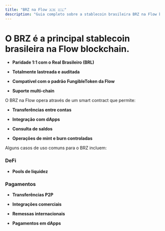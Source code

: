 ```yaml
---
title: "BRZ na Flow 🇦🇷 🇨🇱"
description: "Guia completo sobre a stablecoin brasileira BRZ na Flow blockchain"
---
```


# O BRZ é a principal stablecoin brasileira na Flow blockchain.&#x20;

- **Paridade 1:1 com o Real Brasileiro (BRL)**

- **Totalmente lastreada e auditada**

- **Compatível com o padrão FungibleToken da Flow**

- **Suporte multi-chain**

O BRZ na Flow opera através de um smart contract que permite:

- **Transferências entre contas**

- **Integração com dApps**

- **Consulta de saldos**

- **Operações de mint e burn controladas**

Alguns casos de uso comuns para o BRZ incluem:

### DeFi

- **Pools de liquidez**

### Pagamentos

- **Transferências P2P**

- **Integrações comerciais**

- **Remessas internacionais**

- **Pagamentos em dApps**
